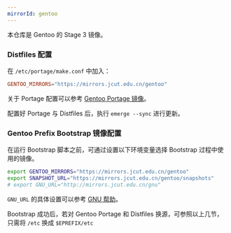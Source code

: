 ```yaml
---
mirrorId: gentoo
---
```


本仓库是 Gentoo 的 Stage 3 镜像。

### Distfiles 配置

在 `/etc/portage/make.conf` 中加入：

```conf
GENTOO_MIRRORS="https://mirrors.jcut.edu.cn/gentoo"
```

关于 Portage 配置可以参考 [Gentoo Portage 镜像](/docs/gentoo-portage/)。

配置好 Portage 与 Distfiles 后，执行 `emerge --sync` 进行更新。

### Gentoo Prefix Bootstrap 镜像配置

在运行 Bootstrap 脚本之前，可通过设置以下环境变量选择 Bootstrap 过程中使用的镜像。

```bash
export GENTOO_MIRRORS="https://mirrors.jcut.edu.cn/gentoo"
export SNAPSHOT_URL="https://mirrors.jcut.edu.cn/gentoo/snapshots"
# export GNU_URL="http://mirrors.jcut.edu.cn/gnu"
```

`GNU_URL` 的具体设置可以参考 [GNU 帮助](/docs/gnu/)。

Bootstrap 成功后，若对 Gentoo Portage 和 Distfiles 换源，可参照以上几节，只需将 `/etc` 换成 `$EPREFIX/etc`
